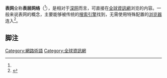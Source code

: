 {{Expand|time=2018-12-19T18:23:16+00:00}}
{{TA|G1=IT}}
{{about|能被搜尋引擎找到的網站內容|不須使用特殊技術便能瀏覽的網際網路|明網}}
'''表网'''全称'''表层网络'''（{{lang-en|Surface Web}}<ref name="wps"/>），是相对于[[深网|深网]]而言，可直接在[[全球資訊網|全球資訊網]]浏览的内容。一般来说表网的概念，主要能够被传统的[[搜索引擎|搜索引擎]]找到，无需使用特殊配置的[[浏览器|浏览器]]连入<ref name="wps">{{cite web |title=Cybercrime in the Deep Web |url=http://wps2015.org/drops/drops/Cybercrime%20in%20the%20Deep%20Web.html |publisher=乌云知识库 |archiveurl=https://web.archive.org/web/20161116232324/http://wps2015.org/drops/drops/Cybercrime%20in%20the%20Deep%20Web.html |archivedate=2016-11-16 |access-date=2016-11-16 |dead-url=no }}</ref>。

== 脚注 ==
{{reflist}}

{{互联网小作品}}

[[Category:網路術語|Category:網路術語]]
[[Category:全球資訊網|Category:全球資訊網]]